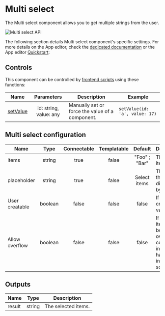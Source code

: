 
# Multi select

The Multi select component allows you to get multiple strings from the user.

![Multi select API](../../assets/apps/4_app_component_library/multiselect.png.webp)

The following section details Multi select component's specific settings. For more details on the App editor, check the [dedicated documentation](../0_app_editor/index.mdx) or the App editor [Quickstart](../../getting_started/7_apps_quickstart/index.mdx):

<div className="grid grid-cols-2 gap-6 mb-4">
	<DocCard
		color="orange"
		title="App editor Documentation"
		description="The app editor is a low-code builder to create custom User Interfaces with a mix of drag-and-drop and code."
		href="/docs/apps/app_editor"
	/>
	<DocCard
		color="orange"
		title="Apps quickstart"
		description="Learn how to build your first app in a matter of minutes."
		href="/docs/getting_started/apps_quickstart"
	/>
</div>

## Controls

This component can be controlled by [frontend scripts](../3_app-runnable-panel.mdx#frontend-scripts) using these functions:

| Name   |        Parameters        | Description          | Example       |
| ------ | :----------------------: | -------------------- | ------------- |
| [setValue](../3_app-runnable-panel.mdx#setvalue) | id: string, value: any | Manually set or force the value of a component. | `setValue(id: 'a', value: 17)` |

## Multi select configuration

| Name           |  Type   | Connectable | Templatable |    Default    | Description                                                                            |
| -------------- | :-----: | :---------: | :---------: | :-----------: | -------------------------------------------------------------------------------------- |
| items          | string  |    true     |    false    | "Foo" ; "Bar" | The select items.                                                                      |
| placeholder    | string  |    true     |    false    | Select items  | The text that will be displayed by default.                                            |
| User creatable | boolean |    false    |    false    |     false     | If users can create values.                                                            |
| Allow overflow | boolean |    false    |    false    |     false     | If too many items, the box overflow its container instead of having an internal scroll |

## Outputs

| Name   |  Type  | Description         |
| ------ | :----: | ------------------- |
| result | string | The selected items. |
